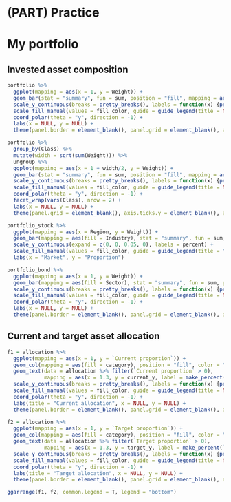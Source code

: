 # (PART) Practice {-}

# My portfolio {#portfolio}

## Invested asset composition

```r
portfolio %>%
  ggplot(mapping = aes(x = 1, y = Weight)) +
  geom_bar(stat = "summary", fun = sum, position = "fill", mapping = aes(fill = Class), color = "black") +
  scale_y_continuous(breaks = pretty_breaks(), labels = function(x) {percent(rev(x))}) +
  scale_fill_manual(values = fill_color, guide = guide_legend(title = NULL)) +
  coord_polar(theta = "y", direction = -1) +
  labs(x = NULL, y = NULL) +
  theme(panel.border = element_blank(), panel.grid = element_blank(), axis.ticks.y = element_blank(), axis.text.y = element_blank())
```

```r
portfolio %>%
  group_by(Class) %>%
  mutate(width = sqrt(sum(Weight))) %>%
  ungroup %>%
  ggplot(mapping = aes(x = 1 + width/2, y = Weight)) +
  geom_bar(stat = "summary", fun = sum, position = "fill", mapping = aes(fill = Region, width = width), color = "black") +
  scale_y_continuous(breaks = pretty_breaks(), labels = function(x) {percent(rev(x))}) +
  scale_fill_manual(values = fill_color, guide = guide_legend(title = NULL)) +
  coord_polar(theta = "y", direction = -1) +
  facet_wrap(vars(Class), nrow = 2) +
  labs(x = NULL, y = NULL) +
  theme(panel.grid = element_blank(), axis.ticks.y = element_blank(), axis.text.y = element_blank())
```

```r
portfolio_stock %>%
  ggplot(mapping = aes(x = Region, y = Weight)) +
  geom_bar(mapping = aes(fill = Industry), stat = "summary", fun = sum, color = "black", width = 0.7) +
  scale_y_continuous(expand = c(0, 0, 0.05, 0), labels = percent) +
  scale_fill_manual(values = fill_color, guide = guide_legend(title = "Sector")) +
  labs(x = "Market", y = "Proportion")
```

```r
portfolio_bond %>%
  ggplot(mapping = aes(x = 1, y = Weight)) +
  geom_bar(mapping = aes(fill = Sector), stat = "summary", fun = sum, position = "fill", color = "black") +
  scale_y_continuous(breaks = pretty_breaks(), labels = function(x) {percent(rev(x))}) +
  scale_fill_manual(values = fill_color, guide = guide_legend(title = NULL)) +
  coord_polar(theta = "y", direction = -1) +
  labs(x = NULL, y = NULL) +
  theme(panel.border = element_blank(), panel.grid = element_blank(), axis.ticks.y = element_blank(), axis.text.y = element_blank())
```

## Current and target asset allocation

```r
f1 = allocation %>%
  ggplot(mapping = aes(x = 1, y = `Current proportion`)) +
  geom_col(mapping = aes(fill = category), position = "fill", color = "black") +
  geom_text(data = allocation %>% filter(`Current proportion` > 0),
            mapping = aes(x = 1.3, y = current_y, label = make_percent(`Current proportion`, 100)), hjust = 0.5, vjust = 0.5, size = 9 / .pt) +
  scale_y_continuous(breaks = pretty_breaks(), labels = function(x) {percent(rev(x))}) +
  scale_fill_manual(values = fill_color, guide = guide_legend(title = NULL)) +
  coord_polar(theta = "y", direction = -1) +
  labs(title = "Current allocation", x = NULL, y = NULL) +
  theme(panel.border = element_blank(), panel.grid = element_blank(), axis.ticks.y = element_blank(), axis.text = element_blank())

f2 = allocation %>%
  ggplot(mapping = aes(x = 1, y = `Target proportion`)) +
  geom_col(mapping = aes(fill = category), position = "fill", color = "black") +
  geom_text(data = allocation %>% filter(`Target proportion` > 0),
            mapping = aes(x = 1.3, y = target_y, label = make_percent(`Target proportion`, 100)), hjust = 0.5, vjust = 0.5, size = 9 / .pt) +
  scale_y_continuous(breaks = pretty_breaks(), labels = function(x) {percent(rev(x))}) +
  scale_fill_manual(values = fill_color, guide = guide_legend(title = NULL)) +
  coord_polar(theta = "y", direction = -1) +
  labs(title = "Target allocation", x = NULL, y = NULL) +
  theme(panel.border = element_blank(), panel.grid = element_blank(), axis.ticks.y = element_blank(), axis.text = element_blank())

ggarrange(f1, f2, common.legend = T, legend = "bottom")
```